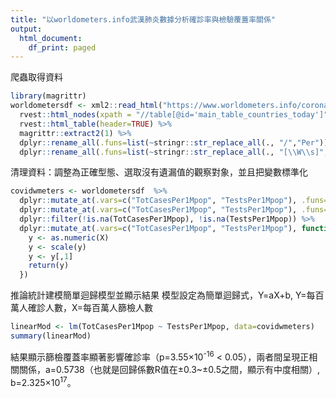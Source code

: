 ```yaml
---
title: "以worldometers.info武漢肺炎數據分析確診率與檢驗覆蓋率關係"
output:
  html_document:
    df_print: paged
---
```


爬蟲取得資料

```r
library(magrittr)
worldometersdf <- xml2::read_html("https://www.worldometers.info/coronavirus/") %>%
  rvest::html_nodes(xpath = "//table[@id='main_table_countries_today']") %>%
  rvest::html_table(header=TRUE) %>%
  magrittr::extract2(1) %>%
  dplyr::rename_all(.funs=list(~stringr::str_replace_all(., "/","Per")) ) %>%
  dplyr::rename_all(.funs=list(~stringr::str_replace_all(., "[\\W\\s]","")) )
```

清理資料：調整為正確型態、選取沒有遺漏值的觀察對象，並且把變數標準化

```r
covidwmeters <- worldometersdf  %>%
  dplyr::mutate_at(.vars=c("TotCasesPer1Mpop", "TestsPer1Mpop"), .funs=list(~stringr::str_replace_all(., ",","")) )  %>%
  dplyr::mutate_at(.vars=c("TotCasesPer1Mpop", "TestsPer1Mpop"), .funs=list(~as.numeric(.)) ) %>%
  dplyr::filter(!is.na(TotCasesPer1Mpop), !is.na(TestsPer1Mpop)) %>%
  dplyr::mutate_at(.vars=c("TotCasesPer1Mpop", "TestsPer1Mpop"), function(X) {
    y <- as.numeric(X)
    y <- scale(y)
    y <- y[,1]
    return(y)
  })
```

推論統計建模簡單迴歸模型並顯示結果
模型設定為簡單迴歸式，Y=aX+b, Y=每百萬人確診人數，X=每百萬人篩檢人數

```r
linearMod <- lm(TotCasesPer1Mpop ~ TestsPer1Mpop, data=covidwmeters)
summary(linearMod)
```
結果顯示篩檢覆蓋率顯著影響確診率（p=3.55×10<sup>-16</sup> < 0.05），兩者間呈現正相關關係，a=0.5738（也就是回歸係數R值在±0.3~±0.5之間，顯示有中度相關）, b=2.325×10<sup>17</sup>。